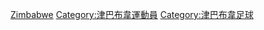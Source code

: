 {{Catnav|頁面分類|人物|各國人物|津巴布韋人|津巴布韋運動員}}
{{Catnav|頁面分類|人物|各國人物|各国运动员|津巴布韋運動員}}
{{Catnav|頁面分類|...|足球|各國足球|津巴布韋足球}}
{{Catnav|頁面分類|...|各國體育|津巴布韋體育|津巴布韋足球}}
{{Catnav|頁面分類|...|各國體育|津巴布韋體育|津巴布韋運動員}}
{{Catnav|頁面分類|...|各國體育|各國足球|津巴布韋足球}}
{{Catnav|頁面分類|...|各國體育|各国运动员|津巴布韋運動員}}
{{Commonscat|Association football players from Zimbabwe}}

[[Category:各国足球运动员|Zimbabwe]]
[[Category:津巴布韋運動員|Category:津巴布韋運動員]]
[[Category:津巴布韋足球|Category:津巴布韋足球]]